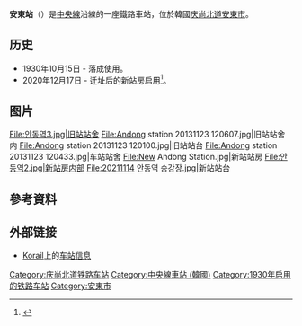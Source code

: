 {{NoteTA |G1=Railway |G2=Transport}}
{{about|韓國慶尚北道的鐵路車站|其他地區的同名車站|安東站}}
{{Infobox station
|livery      = {{韓國鐵道路線色|KR}}
|name        = 安東站
|eng_name    = Andong
|other_name  = 
|image       = 안동역1.jpg
|caption     = 
|hangul      = 안동역
|hanja       = 安東驛
|rr          = Andong-yeok
|mr          = Andong-yŏk
|distance    = 219.4km
|operator    = [[韓國鐵道公社|韓國鐵道公社]]
|lines       = [[中央線_(韓國)|中央線]]
|address     = {{KOR}}[[慶尚北道|慶尚北道]][[安東市|安東市]]{{link-ko|慶東路|경동로}}122-16
|structure   = 高架車站
|platform    = [[混合式月台|混合式月台]]
|opened      = 1930年10月15日
|closed      = 
|passengers  = 平均每日789人次（無窮花號）
|pass_year   = 2020年
|adjacent    = {{Adjacent stations|system1=韓國鐵道公社
|line1=中央線|left1=瓮泉|right1=望湖|note-left1=13.3km|note-right1=12.8km
|line2=中央線|type2=無窮花|left2=榮州|right2=義城|note-left2=31.1km|note-right2=26.0km
|line3=中央線|type3=Nuriro|left3=榮州|note-left3=31.1km
}}
}}

'''安東站'''（{{kor|諺=안동역|漢=安東驛|羅=Andong yeok|f=y}}）是[[中央線_(韓國)|中央線]]沿線的一座鐵路車站，位於韓國[[庆尚北道|庆尚北道]][[安東市|安東市]]{{link-ko|雲興洞 (安東市)|송현동 (안동시)|雲興洞}}。

== 历史 ==
*1930年10月15日 - 落成使用。
*2020年12月17日 - 迁址后的新站房启用<ref>{{cite news|title=안동역 17일부로 이전 운영, 교통 중심지 역할 기대|url=https://www.youthassembly.kr/news/580588|publisher=대한민국의 청소년의회|date=2020-12-17|accessdate=2021-01-05|archive-date=2020-12-17|archive-url=https://web.archive.org/web/20201217050320/https://www.youthassembly.kr/news/580588|dead-url=no}}</ref>。

== 图片 ==
<gallery>
File:안동역3.jpg|旧站站舍
File:Andong station 20131123 120607.jpg|旧站站舍内
File:Andong station 20131123 120100.jpg|旧站站台
File:Andong station 20131123 120433.jpg|车站站舍
File:New Andong Station.jpg|新站站房
File:안동역2.jpg|新站房内部
File:20211114 안동역 승강장.jpg|新站站台
</gallery>

== 參考資料 ==
{{Reflist}}

== 外部链接 ==
*{{ko icon}}[[韓國鐵道公社|Korail]]上的[https://web.archive.org/web/20131016104213/http://info.korail.com/servlets/renew.sta.sta02000.sw_sta02200_v1Svt?code=0100&name=Andong 车站信息]  

{{中央线 (韩国)}}
{{无穷花号}}
{{Nuriro號}}

[[Category:庆尚北道铁路车站|Category:庆尚北道铁路车站]]
[[Category:中央線車站_(韓國)|Category:中央線車站 (韓國)]]
[[Category:1930年启用的铁路车站|Category:1930年启用的铁路车站]]
[[Category:安東市|Category:安東市]]